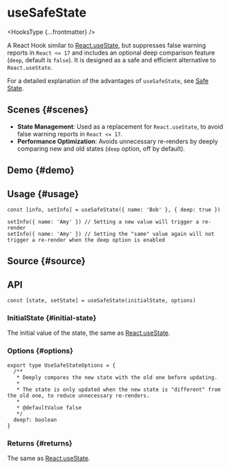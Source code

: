 # useSafeState


<HooksType {...frontmatter} />

A React Hook similar to [React.useState](https://react.dev/reference/react/useState), but suppresses false warning reports in `React <= 17` and includes an optional deep comparison feature (`deep`, default is `false`). It is designed as a safe and efficient alternative to `React.useState`.

For a detailed explanation of the advantages of `useSafeState`, see [Safe State](/docs/optimization/safe-state).

## Scenes \{#scenes}

- **State Management**: Used as a replacement for `React.useState`, to avoid false warning reports in `React <= 17`.
- **Performance Optimization**: Avoids unnecessary re-renders by deeply comparing new and old states (`deep` option, off by default).

## Demo \{#demo}


<App />

## Usage \{#usage}

```tsx
const [info, setInfo] = useSafeState({ name: 'Bob' }, { deep: true })

setInfo({ name: 'Amy' }) // Setting a new value will trigger a re-render
setInfo({ name: 'Amy' }) // Setting the "same" value again will not trigger a re-render when the deep option is enabled
```

## Source \{#source}


<Source />

## API

```tsx
const [state, setState] = useSafeState(initialState, options)
```

### InitialState \{#initial-state}

The initial value of the state, the same as [React.useState](https://react.dev/reference/react/useState).

### Options \{#options}

```tsx
export type UseSafeStateOptions = {
  /**
   * Deeply compares the new state with the old one before updating.
   * 
   * The state is only updated when the new state is "different" from the old one, to reduce unnecessary re-renders.
   *
   * @defaultValue false
   */
  deep?: boolean
}
```

### Returns \{#returns}

The same as [React.useState](https://react.dev/reference/react/useState).
